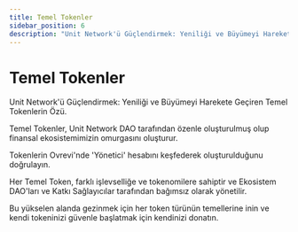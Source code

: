```yaml
---
title: Temel Tokenler
sidebar_position: 6
description: "Unit Network'ü Güçlendirmek: Yeniliği ve Büyümeyi Harekete Geçiren Temel Tokenlerin Özü."
---
```


# Temel Tokenler

Unit Network'ü Güçlendirmek: Yeniliği ve Büyümeyi Harekete Geçiren Temel Tokenlerin Özü.

Temel Tokenler, Unit Network DAO tarafından özenle oluşturulmuş olup finansal ekosistemimizin omurgasını oluşturur.

Tokenlerin Ovrevi'nde 'Yönetici' hesabını keşfederek oluşturulduğunu doğrulayın.

Her Temel Token, farklı işlevselliğe ve tokenomilere sahiptir ve Ekosistem DAO'ları ve Katkı Sağlayıcılar tarafından bağımsız olarak yönetilir.

Bu yükselen alanda gezinmek için her token türünün temellerine inin ve kendi tokeninizi güvenle başlatmak için kendinizi donatın.
